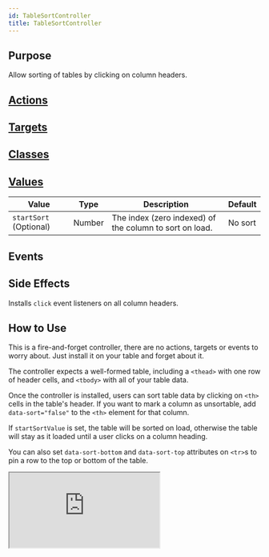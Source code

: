 ```yaml
---
id: TableSortController
title: TableSortController
---
```




## Purpose

Allow sorting of tables by clicking on column headers.


## [Actions](https://stimulus.hotwire.dev/reference/actions)
<NoActions/>

## [Targets](https://stimulus.hotwire.dev/reference/targets)
<NoTargets/>

## [Classes](https://stimulus.hotwire.dev/reference/classes)
<NoClasses/>

## [Values](https://stimulus.hotwire.dev/reference/values)

| Value | Type | Description | Default |
| --- | --- | --- | --- |
| `startSort` (Optional) | Number | The index (zero indexed) of the column to sort on load. | No sort |

## Events
<NoEvents/>

## Side Effects

Installs `click` event listeners on all column headers.


## How to Use

This is a fire-and-forget controller, there are no actions, targets or events to worry about. Just install it on your table and forget about it.

The controller expects a well-formed table, including a `<thead>` with one row of header cells, and `<tbody>` with all of your table data.

Once the controller is installed, users can sort table data by clicking on `<th>` cells in the table's header.
If you want to mark a column as unsortable, add `data-sort="false"` to the `<th>` element for that column.

If `startSortValue` is set, the table will be sorted on load, otherwise the table will stay as it loaded until a user clicks on a column heading.

You can also set `data-sort-bottom` and `data-sort-top` attributes on `<tr>`s to pin a row to the top or bottom of the table.

<iframe
  src="https:///stimulus-library.netlify.app/controllers/table_sort_controller.html"
  style={{width: "100%", height: "500px", border: "0", borderRadius: "4px", overflow: "hidden"}}
  sandbox="allow-forms allow-modals allow-popups allow-presentation allow-same-origin allow-scripts"
/>

# Notes & Limitations
- This controller cannot sort tables with inconsistent colspans. If your table has `<th>` and `<td>` with the same colspans, everything should work as expected, everything else is undefined.
- This controller also cannot sort tables with rowspans.
- When the table is sorted, rows are removed from the DOM and re-inserted into their new position - any custom properties or installed event listeners on the `<tr>` and `<td>` elements may be lost.

